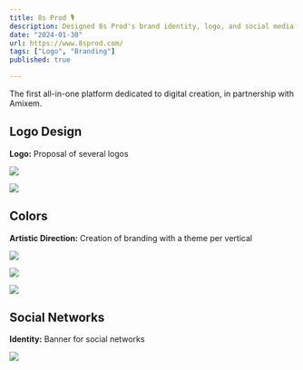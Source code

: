 ```yaml
---
title: 8s Prod 🎙️
description: Designed 8s Prod's brand identity, logo, and social media presence, enhancing their digital creation platform.
date: "2024-01-30"
url: https://www.8sprod.com/
tags: ["Logo", "Branding"]
published: true

---
```


The first all-in-one platform dedicated to digital creation, in partnership with Amixem.

## Logo Design

**Logo:** Proposal of several logos

![](/8s-logolist.webp)

![](/8s-logo.webp)

## Colors

**Artistic Direction:** Creation of branding with a theme per vertical

![](/8s-prod.webp)

![](/8s-agency.webp)

![](/8s-cast.webp)

## Social Networks

**Identity:** Banner for social networks

![](/8s-banner.webp)
